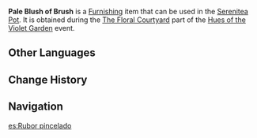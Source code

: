 {{Furnishing Infobox
|id             = 373846
|image          = Item Pale Blush of Brush.png
|category       = Main Flower
|quality        = 3
|description    = A budding main flower of Liyue. It is shaped like the brush nibs of poets and painters, and the white petals are topped with a tint of pale blush that is most rare.
|event          = Hues of the Violet Garden
|source1        = [[Hues of the Violet Garden/The Floral Courtyard|The Floral Courtyard]] event
}}
'''Pale Blush of Brush''' is a [[Furnishing]] item that can be used in the [[Serenitea Pot]]. It is obtained during the [[Hues of the Violet Garden/The Floral Courtyard|The Floral Courtyard]] part of the [[Hues of the Violet Garden]] event.

==Other Languages==
{{Other Languages
|en      = Pale Blush of Brush
|zhs     = 走笔隐红
|zhs_rm  = Zǒubǐ Yǐnhóng
|zht     = 走筆隱紅
|zht_rm  = Zǒubǐ Yǐnhóng
|zh_tl   = 
|ja      = 赤隠し走筆
|ja_rm   = Aka-kakushi Souhitsu{{Assumed}}
|ja_tl   = 
|ko      = 붉은빛이 감도는 운필
|ko_tl   = Red Brush Strokes
|es      = Rubor pincelado
|es_tl   = Brushed Blush
|fr      = Pinceau fuchsia
|fr_tl   = Fuchsia Brush
|ru      = Бледный румянец кисти
|ru_tl   = Pale Blush of Brush
|th      = ดอกพู่กันปัดแต้มสีแดง
|th_rm   = 
|th_tl   = 
|vi      = Ngòi Bút Điểm Hồng
|vi_tl   = 
|de      = Rötlicher Pinselstrich
|de_tl   = 
|id      = Tersembunyi di Ujung Kuas
|id_tl   = Hidden in the Brush Tip
|pt      = Pincelada Rosada
|pt_tl   = 
|tr      = Solgun Pembe Fırça
|tr_tl   = 
|it      = Pennellata cipria
|it_tl   = 
}}

==Change History==
{{Change History|2.6}}

==Navigation==
{{Furnishing Navbox/Subsystems|curio}}

[[es:Rubor pincelado]]